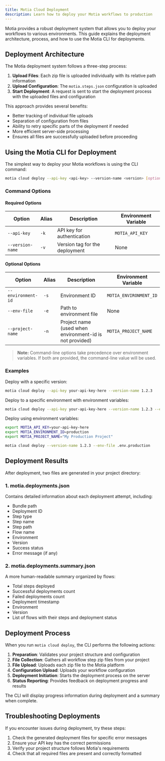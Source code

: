 ```yaml
---
title: Motia Cloud Deployment
description: Learn how to deploy your Motia workflows to production
---
```


Motia provides a robust deployment system that allows you to deploy your workflows to various environments. This guide explains the deployment architecture, process, and how to use the Motia CLI for deployments.

## Deployment Architecture

The Motia deployment system follows a three-step process:

1. **Upload Files**: Each zip file is uploaded individually with its relative path information
2. **Upload Configuration**: The `motia.steps.json` configuration is uploaded
3. **Start Deployment**: A request is sent to start the deployment process with the uploaded files and configuration

This approach provides several benefits:

- Better tracking of individual file uploads
- Separation of configuration from files
- Ability to retry specific parts of the deployment if needed
- More efficient server-side processing
- Ensures all files are successfully uploaded before proceeding

## Using the Motia CLI for Deployment

The simplest way to deploy your Motia workflows is using the CLI command:

```bash
motia cloud deploy --api-key <api-key> --version-name <version> [options]
```

### Command Options

#### Required Options

| Option          | Alias | Description                    | Environment Variable |
| --------------- | ----- | ------------------------------ | -------------------- |
| `--api-key`     | `-k`  | API key for authentication     | `MOTIA_API_KEY`      |
| `--version-name`| `-v`  | Version tag for the deployment | None                 |

#### Optional Options

| Option             | Alias | Description                                                        | Environment Variable     |
| ------------------ | ----- | ------------------------------------------------------------------ | ------------------------ |
| `--environment-id` | `-s`  | Environment ID                                                     | `MOTIA_ENVIRONMENT_ID`   |
| `--env-file`       | `-e`  | Path to environment file                                           | None                     |
| `--project-name`   | `-n`  | Project name (used when environment-id is not provided)           | `MOTIA_PROJECT_NAME`     |

> **Note:** Command-line options take precedence over environment variables. If both are provided, the command-line value will be used.

### Examples

Deploy with a specific version:

```bash
motia cloud deploy --api-key your-api-key-here --version-name 1.2.3
```

Deploy to a specific environment with environment variables:

```bash
motia cloud deploy --api-key your-api-key-here --version-name 1.2.3 --env-file .env.production --environment-id env-uuid
```

Deploy using environment variables:

```bash
export MOTIA_API_KEY=your-api-key-here
export MOTIA_ENVIRONMENT_ID=production
export MOTIA_PROJECT_NAME="My Production Project"

motia cloud deploy --version-name 1.2.3 --env-file .env.production
```

## Deployment Results

After deployment, two files are generated in your project directory:

### 1. motia.deployments.json

Contains detailed information about each deployment attempt, including:

- Bundle path
- Deployment ID
- Step type
- Step name
- Step path
- Flow name
- Environment
- Version
- Success status
- Error message (if any)

### 2. motia.deployments.summary.json

A more human-readable summary organized by flows:

- Total steps deployed
- Successful deployments count
- Failed deployments count
- Deployment timestamp
- Environment
- Version
- List of flows with their steps and deployment status

## Deployment Process

When you run `motia cloud deploy`, the CLI performs the following actions:

1. **Preparation**: Validates your project structure and configuration
2. **File Collection**: Gathers all workflow step zip files from your project
3. **File Upload**: Uploads each zip file to the Motia platform
4. **Configuration Upload**: Uploads your workflow configuration
5. **Deployment Initiation**: Starts the deployment process on the server
6. **Status Reporting**: Provides feedback on deployment progress and results

The CLI will display progress information during deployment and a summary when complete.

## Troubleshooting Deployments

If you encounter issues during deployment, try these steps:

1. Check the generated deployment files for specific error messages
2. Ensure your API key has the correct permissions
3. Verify your project structure follows Motia's requirements
4. Check that all required files are present and correctly formatted

